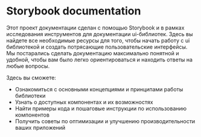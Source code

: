 # Storybook documentation

Этот проект документации сделан с помощью
Storybook и в рамках исследования инструментов для
документации ui-библиотек.
Здесь вы найдете все необходимые ресурсы для того, чтобы начать работу с ui библиотекой и создать потрясающие пользовательские интерфейсы. Мы постарались сделать документацию максимально понятной и удобной, чтобы вам было легко ориентироваться и находить ответы на любые вопросы.

Здесь вы сможете:

- Ознакомиться с основными концепциями и принципами работы библиотеки
- Узнать о доступных компонентах и их возможностях
- Найти примеры кода и пошаговые инструкции по использованию компонентов
- Получить советы по оптимизации и улучшению производительности ваших приложений
